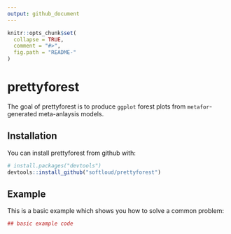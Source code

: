 ```yaml
---
output: github_document
---
```


<!-- README.md is generated from README.Rmd. Please edit that file -->

```r
knitr::opts_chunk$set(
  collapse = TRUE,
  comment = "#>",
  fig.path = "README-"
)
```

# prettyforest

The goal of prettyforest is to produce `ggplot` forest plots from `metafor`-generated meta-anlaysis models.

## Installation

You can install prettyforest from github with:

```r
# install.packages("devtools")
devtools::install_github("softloud/prettyforest")
```

## Example

This is a basic example which shows you how to solve a common problem:

```r
## basic example code
```
